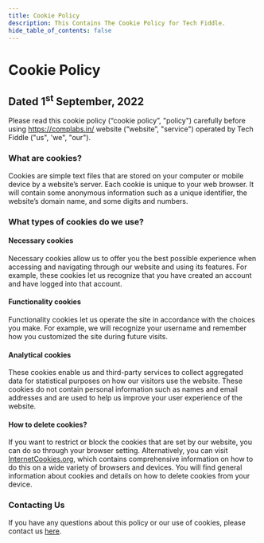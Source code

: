 ```yaml
---
title: Cookie Policy
description: This Contains The Cookie Policy for Tech Fiddle.
hide_table_of_contents: false
---
```


# Cookie Policy

## Dated 1<sup>st</sup> September, 2022

Please read this cookie policy (“cookie policy”, "policy") carefully before using https://complabs.in/ website (“website”, "service") operated by Tech Fiddle ("us", 'we", "our").

### What are cookies?

Cookies are simple text files that are stored on your computer or mobile device by a website’s server. Each cookie is unique to your web browser. It will contain some anonymous information such as a unique identifier, the website’s domain name, and some digits and numbers.

### What types of cookies do we use?

#### Necessary cookies

Necessary cookies allow us to offer you the best possible experience when accessing and navigating through our website and using its features. For example, these cookies let us recognize that you have created an account and have logged into that account.

#### Functionality cookies

Functionality cookies let us operate the site in accordance with the choices you make. For example, we will recognize your username and remember how you customized the site during future visits.

#### Analytical cookies

These cookies enable us and third-party services to collect aggregated data for statistical purposes on how our visitors use the website. These cookies do not contain personal information such as names and email addresses and are used to help us improve your user experience of the website.

#### How to delete cookies?

If you want to restrict or block the cookies that are set by our website, you can do so through your browser setting. Alternatively, you can visit [InternetCookies.org](https://www.internetcookies.org), which contains comprehensive information on how to do this on a wide variety of browsers and devices. You will find general information about cookies and details on how to delete cookies from your device.

### Contacting Us

If you have any questions about this policy or our use of cookies, please contact us [here](https://forms.gle/dQmrNAZZ1KK81rAP7).
